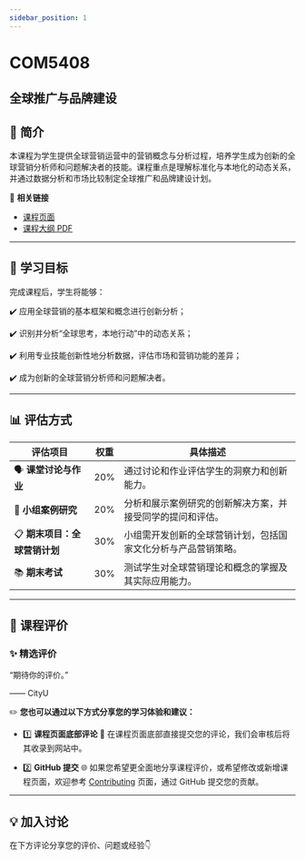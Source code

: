 ```yaml
---
sidebar_position: 1
---
```


# COM5408
## 全球推广与品牌建设

## **📘 简介**
本课程为学生提供全球营销运营中的营销概念与分析过程，培养学生成为创新的全球营销分析师和问题解决者的技能。课程重点是理解标准化与本地化的动态关系，并通过数据分析和市场比较制定全球推广和品牌建设计划。

🔗 **相关链接**
- [课程页面](https://www.cityu.edu.hk/catalogue/pg/202425/course/COM5408.htm)
- [课程大纲 PDF](https://www.cityu.edu.hk/catalogue/pg/202425/course/COM5408.pdf)

---

## **🎯 学习目标**

完成课程后，学生将能够：

✔️ 应用全球营销的基本框架和概念进行创新分析；

✔️ 识别并分析“全球思考，本地行动”中的动态关系；

✔️ 利用专业技能创新性地分析数据，评估市场和营销功能的差异；

✔️ 成为创新的全球营销分析师和问题解决者。

---

## **📊 评估方式**

| **评估项目**                | **权重** | **具体描述**                                                                                       |
|----------------------------|---------|---------------------------------------------------------------------------------------------------|
| 🗣️ **课堂讨论与作业**        | 20%     | 通过讨论和作业评估学生的洞察力和创新能力。                                                           |
| 📑 **小组案例研究**           | 20%     | 分析和展示案例研究的创新解决方案，并接受同学的提问和评估。                                               |
| 📋 **期末项目：全球营销计划** | 30%     | 小组需开发创新的全球营销计划，包括国家文化分析与产品营销策略。                                              |
| 📚 **期末考试**             | 30%     | 测试学生对全球营销理论和概念的掌握及其实际应用能力。                                                   |

---

## **💬 课程评价**

### ✨ **精选评价**
<div className={commentStyles.commentBox}>
    <p className={commentStyles.commentText}>
        “期待你的评价。”
    </p>
    <p className={commentStyles.commentAuthor}>—— CityU</p>
</div>

✏️ **您也可以通过以下方式分享您的学习体验和建议：**

- 1️⃣ **课程页面底部评论**
💬 在课程页面底部直接提交您的评论，我们会审核后将其收录到网站中。

- 2️⃣ **GitHub 提交**
🌐 如果您希望更全面地分享课程评价，或希望修改或新增课程页面，欢迎参考 [Contributing](/contributing) 页面，通过 GitHub 提交您的贡献。

---

## **💡 加入讨论**

在下方评论分享您的评价、问题或经验👇
<Utterances />
